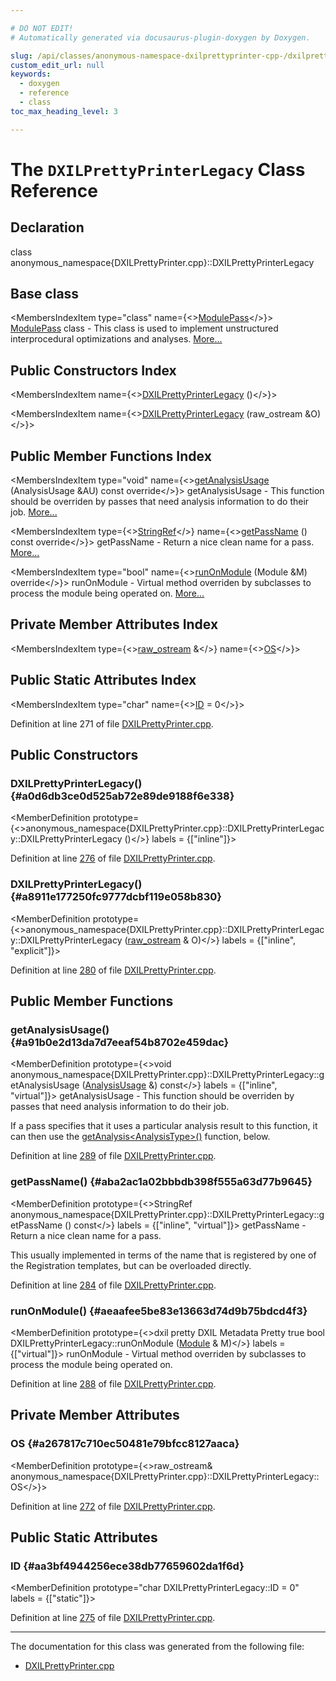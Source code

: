 ```yaml
---

# DO NOT EDIT!
# Automatically generated via docusaurus-plugin-doxygen by Doxygen.

slug: /api/classes/anonymous-namespace-dxilprettyprinter-cpp-/dxilprettyprinterlegacy
custom_edit_url: null
keywords:
  - doxygen
  - reference
  - class
toc_max_heading_level: 3

---
```





# The `DXILPrettyPrinterLegacy` Class Reference

<DoxygenPage pluginConfig={pluginConfig}>



## Declaration

<CodeBlock>class anonymous_namespace{DXILPrettyPrinter.cpp}::DXILPrettyPrinterLegacy</CodeBlock>

## Base class

<MembersIndex>

<MembersIndexItem
  type="class"
  name={<><a href="/docs/api/classes/llvm/modulepass">ModulePass</a></>}>
<a href="/docs/api/classes/llvm/modulepass">ModulePass</a> class - This class is used to implement unstructured interprocedural optimizations and analyses. <a href="/docs/api/classes/llvm/modulepass/#details">More...</a>
</MembersIndexItem>

</MembersIndex>

## Public Constructors Index

<MembersIndex>

<MembersIndexItem
  name={<><a href="#a0d6db3ce0d525ab72e89de9188f6e338">DXILPrettyPrinterLegacy</a> ()</>}>
</MembersIndexItem>

<MembersIndexItem
  name={<><a href="#a8911e177250fc9777dcbf119e058b830">DXILPrettyPrinterLegacy</a> (raw&#95;ostream &amp;O)</>}>
</MembersIndexItem>

</MembersIndex>

## Public Member Functions Index

<MembersIndex>

<MembersIndexItem
  type="void"
  name={<><a href="#a91b0e2d13da7d7eeaf54b8702e459dac">getAnalysisUsage</a> (AnalysisUsage &amp;AU) const override</>}>
getAnalysisUsage - This function should be overriden by passes that need analysis information to do their job. <a href="#a91b0e2d13da7d7eeaf54b8702e459dac">More...</a>
</MembersIndexItem>

<MembersIndexItem
  type={<><a href="/docs/api/classes/llvm/stringref">StringRef</a></>}
  name={<><a href="#aba2ac1a02bbbdb398f555a63d77b9645">getPassName</a> () const override</>}>
getPassName - Return a nice clean name for a pass. <a href="#aba2ac1a02bbbdb398f555a63d77b9645">More...</a>
</MembersIndexItem>

<MembersIndexItem
  type="bool"
  name={<><a href="#aeaafee5be83e13663d74d9b75bdcd4f3">runOnModule</a> (Module &amp;M) override</>}>
runOnModule - Virtual method overriden by subclasses to process the module being operated on. <a href="#aeaafee5be83e13663d74d9b75bdcd4f3">More...</a>
</MembersIndexItem>

</MembersIndex>

## Private Member Attributes Index

<MembersIndex>

<MembersIndexItem
  type={<><a href="/docs/api/classes/llvm/raw-ostream">raw&#95;ostream</a> &amp;</>}
  name={<><a href="#a267817c710ec50481e79bfcc8127aaca">OS</a></>}>
</MembersIndexItem>

</MembersIndex>

## Public Static Attributes Index

<MembersIndex>

<MembersIndexItem
  type="char"
  name={<><a href="#aa3bf4944256ece38db77659602da1f6d">ID</a> = 0</>}>
</MembersIndexItem>

</MembersIndex>


Definition at line 271 of file <a href="/docs/api/files/lib/lib/target/lib/target/directx/dxilprettyprinter-cpp">DXILPrettyPrinter.cpp</a>.

<SectionDefinition>

## Public Constructors

### DXILPrettyPrinterLegacy() {#a0d6db3ce0d525ab72e89de9188f6e338}

<MemberDefinition
  prototype={<>anonymous&#95;namespace&#123;DXILPrettyPrinter.cpp&#125;::DXILPrettyPrinterLegacy::DXILPrettyPrinterLegacy ()</>}
  labels = {["inline"]}>

Definition at line <a href="/docs/api/files/lib/lib/target/lib/target/directx/dxilprettyprinter-cpp/#l00276">276</a> of file <a href="/docs/api/files/lib/lib/target/lib/target/directx/dxilprettyprinter-cpp">DXILPrettyPrinter.cpp</a>.
</MemberDefinition>

### DXILPrettyPrinterLegacy() {#a8911e177250fc9777dcbf119e058b830}

<MemberDefinition
  prototype={<>anonymous&#95;namespace&#123;DXILPrettyPrinter.cpp&#125;::DXILPrettyPrinterLegacy::DXILPrettyPrinterLegacy (<a href="/docs/api/classes/llvm/raw-ostream">raw&#95;ostream</a> &amp; O)</>}
  labels = {["inline", "explicit"]}>

Definition at line <a href="/docs/api/files/lib/lib/target/lib/target/directx/dxilprettyprinter-cpp/#l00280">280</a> of file <a href="/docs/api/files/lib/lib/target/lib/target/directx/dxilprettyprinter-cpp">DXILPrettyPrinter.cpp</a>.
</MemberDefinition>

</SectionDefinition>

<SectionDefinition>

## Public Member Functions

### getAnalysisUsage() {#a91b0e2d13da7d7eeaf54b8702e459dac}

<MemberDefinition
  prototype={<>void anonymous&#95;namespace&#123;DXILPrettyPrinter.cpp&#125;::DXILPrettyPrinterLegacy::getAnalysisUsage (<a href="/docs/api/classes/llvm/analysisusage">AnalysisUsage</a> &amp;) const</>}
  labels = {["inline", "virtual"]}>
getAnalysisUsage - This function should be overriden by passes that need analysis information to do their job.

If a pass specifies that it uses a particular analysis result to this function, it can then use the <a href="/docs/api/classes/llvm/pass/#a4863e5e463fb79955269fbf7fbf52b80">getAnalysis&lt;AnalysisType&gt;()</a> function, below.

Definition at line <a href="/docs/api/files/lib/lib/target/lib/target/directx/dxilprettyprinter-cpp/#l00289">289</a> of file <a href="/docs/api/files/lib/lib/target/lib/target/directx/dxilprettyprinter-cpp">DXILPrettyPrinter.cpp</a>.
</MemberDefinition>

### getPassName() {#aba2ac1a02bbbdb398f555a63d77b9645}

<MemberDefinition
  prototype={<>StringRef anonymous&#95;namespace&#123;DXILPrettyPrinter.cpp&#125;::DXILPrettyPrinterLegacy::getPassName () const</>}
  labels = {["inline", "virtual"]}>
getPassName - Return a nice clean name for a pass.

This usually implemented in terms of the name that is registered by one of the Registration templates, but can be overloaded directly.

Definition at line <a href="/docs/api/files/lib/lib/target/lib/target/directx/dxilprettyprinter-cpp/#l00284">284</a> of file <a href="/docs/api/files/lib/lib/target/lib/target/directx/dxilprettyprinter-cpp">DXILPrettyPrinter.cpp</a>.
</MemberDefinition>

### runOnModule() {#aeaafee5be83e13663d74d9b75bdcd4f3}

<MemberDefinition
  prototype={<>dxil pretty DXIL Metadata Pretty true bool DXILPrettyPrinterLegacy::runOnModule (<a href="/docs/api/classes/llvm/module">Module</a> &amp; M)</>}
  labels = {["virtual"]}>
runOnModule - Virtual method overriden by subclasses to process the module being operated on.

Definition at line <a href="/docs/api/files/lib/lib/target/lib/target/directx/dxilprettyprinter-cpp/#l00288">288</a> of file <a href="/docs/api/files/lib/lib/target/lib/target/directx/dxilprettyprinter-cpp">DXILPrettyPrinter.cpp</a>.
</MemberDefinition>

</SectionDefinition>

<SectionDefinition>

## Private Member Attributes

### OS {#a267817c710ec50481e79bfcc8127aaca}

<MemberDefinition
  prototype={<>raw&#95;ostream&amp; anonymous&#95;namespace&#123;DXILPrettyPrinter.cpp&#125;::DXILPrettyPrinterLegacy::OS</>}>

Definition at line <a href="/docs/api/files/lib/lib/target/lib/target/directx/dxilprettyprinter-cpp/#l00272">272</a> of file <a href="/docs/api/files/lib/lib/target/lib/target/directx/dxilprettyprinter-cpp">DXILPrettyPrinter.cpp</a>.
</MemberDefinition>

</SectionDefinition>

<SectionDefinition>

## Public Static Attributes

### ID {#aa3bf4944256ece38db77659602da1f6d}

<MemberDefinition
  prototype="char DXILPrettyPrinterLegacy::ID = 0"
  labels = {["static"]}>

Definition at line <a href="/docs/api/files/lib/lib/target/lib/target/directx/dxilprettyprinter-cpp/#l00275">275</a> of file <a href="/docs/api/files/lib/lib/target/lib/target/directx/dxilprettyprinter-cpp">DXILPrettyPrinter.cpp</a>.
</MemberDefinition>

</SectionDefinition>

<hr/>

The documentation for this class was generated from the following file:

<ul>
<li><a href="/docs/api/files/lib/lib/target/lib/target/directx/dxilprettyprinter-cpp">DXILPrettyPrinter.cpp</a></li>
</ul>

</DoxygenPage>
